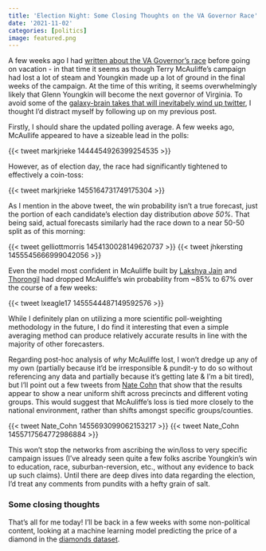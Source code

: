 ```yaml
---
title: 'Election Night: Some Closing Thoughts on the VA Governor Race'
date: '2021-11-02'
categories: [politics]
image: featured.png
---
```


A few weeks ago I had [written about the VA Governor's race](https://www.thedatadiary.net/blog/2021-10-19-polling-average-of-the-va-governor-s-race-using-purrr-map-functions/) before going on vacation - in that time it seems as though Terry McAuliffe's campaign had lost a lot of steam and Youngkin made up a lot of ground in the final weeks of the campaign. At the time of this writing, it seems overwhelmingly likely that Glenn Youngkin will become the next governor of Virginia. To avoid some of the [galaxy-brain takes that will inevitabely wind up twitter](https://twitter.com/rp_griffin/status/1455696452915802122), I thought I'd distract myself by following up on my previous post. 

Firstly, I should share the updated polling average. A few weeks ago, McAullife appeared to have a sizeable lead in the polls:

{{< tweet markjrieke 1444454926399254535 >}}

However, as of election day, the race had significantly tightened to effectively a coin-toss:

{{< tweet markjrieke 1455164731749175304 >}}

As I mention in the above tweet, the win probability isn't a true forecast, just the portion of each candidate's election day distribution *above 50%*. That being said, actual forecasts similarly had the race down to a near 50-50 split as of this morning:

{{< tweet gelliottmorris 1454130028149620737 >}}
{{< tweet jhkersting 1455545666999042056 >}}

Even the model most confident in McAuliffe built by [Lakshya Jain](https://twitter.com/lxeagle17) and [Thorongil](https://twitter.com/Thorongil16) had dropped McAuliffe's win probability from ~85% to 67% over the course of a few weeks:

{{< tweet lxeagle17 1455544487149592576 >}}

While I definitely plan on utilizing a more scientific poll-weighting methodology in the future, I do find it interesting that even a simple averaging method can produce relatively accurate results in line with the majority of other forecasters. 

Regarding post-hoc analysis of *why* McAuliffe lost, I won't dredge up any of my own (partially because it'd be irresponsible & pundit-y to do so without referencing any data and partially because it's getting late & I'm a bit tired), but I'll point out a few tweets from [Nate Cohn](https://twitter.com/Nate_Cohn) that show that the results appear to show a near uniform shift across precincts and different voting groups. This would suggest that McAuliffe's loss is tied more closely to the national environment, rather than shifts amongst specific groups/counties.

{{< tweet Nate_Cohn 1455693099062153217 >}}
{{< tweet Nate_Cohn 1455717564772986884 >}}

This won't stop the networks from ascribing the win/loss to very specific campaign issues (I've already seen quite a few folks ascribe Youngkin's win to education, race, suburban-reversion, etc., without any evidence to back up such claims). Until there are deep dives into data regarding the election, I'd treat any comments from pundits with a hefty grain of salt. 

### Some closing thoughts

That's all for me today! I'll be back in a few weeks with some non-political content, looking at a machine learning model predicting the price of a diamond in the [diamonds dataset](https://ggplot2.tidyverse.org/reference/diamonds.html). 

